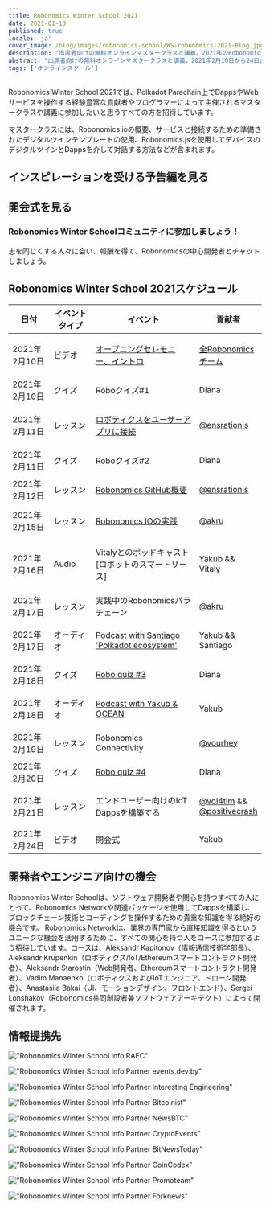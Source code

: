 ```yaml
---
title: Robonomics Winter School 2021
date: 2021-01-13
published: true
locale: 'ja'
cover_image: /blog/images/robonomics-school/WS-robonomics-2021-Blog.jpg
description: "出席者向けの無料オンラインマスタークラスと講義。2021年のRobonomics Winter School（2月10日から24日まで）にて、Polkadot Parachain上でIoT向けのDappsやWebサービスを構築してみましょう。"
abstract: "出席者向けの無料オンラインマスタークラスと講義。2021年2月10日から24日までのRobonomics Winter Schoolにて、Polkadot Parachain上でIoT向けのDappsやWebサービスを構築してみましょう。"
tags: ['オンラインスクール']
---
```


<PostExpiredInfo/>

Robonomics Winter School 2021では、Polkadot Parachain上でDappsやWebサービスを操作する経験豊富な貢献者やプログラマーによって主催されるマスタークラスや講義に参加したいと思うすべての方を招待しています。

マスタークラスには、Robonomics ioの概要、サービスと接続するための準備されたデジタルツインテンプレートの使用、Robonomics.jsを使用してデバイスのデジタルツインとDappsを介して対話する方法などが含まれます。

## インスピレーションを受ける予告編を見る

<section class="animate-inside">

<YouTube id="https://youtu.be/RbNJ4ozUGXE" posterQuality="max"/>

</section>

## 開会式を見る

<section class="animate-inside">

<YouTube id="https://youtu.be/kQaSwNYHJQ8E" posterQuality="max"/>

</section>

<section class="animate-inside">
<TextCard icon="/icons/icon-forum.png" link="https://discord.gg/5UWNGNaAUf">

### Robonomics Winter Schoolコミュニティに参加しましょう！
志を同じくする人々に会い、報酬を得て、Robonomicsの中心開発者とチャットしましょう。

</TextCard>
</section>

## Robonomics Winter School 2021スケジュール

<table class="mobile fullwidth">
<thead>
<tr>
<th style="width:110px">日付</th>
<th style="width:110px">イベントタイプ</th>
<th style="min-width:190px">イベント</th>
<th>貢献者</th>
</tr>
</thead>
<tbody>

<tr>
<td data-th="開会式">2021年2月10日</td>
<td>ビデオ</td>
<td data-th="視聴ビデオ:">

[オープニングセレモニー、イントロ](https://wiki.robonomics.network/docs/wschool2021-intro)

</td>
<td data-th="貢献者:">

[全Robonomicsチーム](https://github.com/airalab)

</td>
</tr>

<tr>
<td data-th="ROBO QUIZ #1">2021年2月10日</td>
<td>クイズ</td>
<td>Roboクイズ#1</td>
<td data-th="貢献者:">Diana</td>
</tr>

<tr>
<td data-th="ロボティクスをユーザーアプリに接続">2021年2月11日</td>
<td>レッスン</td>
<td data-th="レッスンを受講する:">

[ロボティクスをユーザーアプリに接続](https://wiki.robonomics.network/docs/wschool2021-connect-robotics-to-user-app/)

</td>
<td data-th="貢献者:">

[@ensrationis](https://github.com/ensrationis)

</td>
</tr>

<tr>
<td data-th="ROBO QUIZ #2">2021年2月11日</td>
<td>クイズ</td>
<td>Roboクイズ#2</td>
<td data-th="貢献者:">Diana</td>
</tr>

<tr>
<td data-th="ROBONOMICS GITHUB概要">2021年2月12日</td>
<td>レッスン</td>
<td data-th="レッスンを受講する:">

[Robonomics GitHub概要](https://wiki.robonomics.network/docs/wschool2021-robonomics-github-overview)

</td>
<td data-th="貢献者:">

[@ensrationis](https://github.com/ensrationis)

</td>
</tr>

<tr>
<td data-th="ROBONOMICS IOの実践">2021年2月15日</td>
<td>レッスン</td>
<td data-th="レッスンを受講する:">

[Robonomics IOの実践](https://wiki.robonomics.network/docs/wschool2021-robonomics-io-in-practice)

</td>
<td data-th="貢献者:">

[@akru](https://github.com/akru)

</td>
</tr>

<tr>
<td data-th="VitalyとのPODCAST [ロボットのスマートリース]">2021年2月16日</td>
<td>Audio</td>
<td data-th="YouTubeでのオーディオ：">

Vitalyとのポッドキャスト[ロボットのスマートリース]

</td>
<td data-th="寄稿者：">Yakub && Vitaly</td>
</tr>


<tr>
<td data-th="ROBONOMICS PARACHAIN IN PRACTICE">2021年2月17日</td>
<td>レッスン</td>
<td>実践中のRobonomicsパラチェーン</td>
<td data-th="寄稿者：">

[@akru](https://github.com/akru)

</td>
</tr>

<tr>
<td data-th="PODCAST with Santiago 'Polkadot ecosystem'">2021年2月17日</td>
<td>オーディオ</td>
<td data-th="YouTubeでのオーディオ：">

[Podcast with Santiago 'Polkadot ecosystem'](https://url.today/74)

</td>
<td data-th="寄稿者：">Yakub && Santiago</td>
</tr>


<tr>
<td data-th="ROBO QUIZ #3">2021年2月18日</td>
<td>クイズ</td>
<td data-th="Discordで参加：">

[Robo quiz #3](https://discord.gg/5UWNGNaAUf)

</td>
<td data-th="寄稿者：">Diana</td>
</tr>

<tr>
<td data-th="PODCAST with Yakub & OCEAN">2021年2月18日</td>
<td>オーディオ</td>
<td>

[Podcast with Yakub & OCEAN](https://url.today/75)

</td>
<td data-th="寄稿者：">Yakub</td>
</tr>


<tr>
<td data-th="ROBONOMICS CONNECTIVITY">2021年2月19日</td>
<td>レッスン</td>
<td>Robonomics Connectivity</td>
<td data-th="寄稿者：">

[@vourhey](https://github.com/Vourhey)

</td>
</tr>

<tr>
<td data-th="ROBO QUIZ #4">2021年2月20日</td>
<td>クイズ</td>
<td data-th="Discordで参加：">

[Robo quiz #4](https://discord.gg/5UWNGNaAUf)

</td>
<td data-th="寄稿者：">Diana</td>
</tr>


<tr>
<td data-th="END USERS向けのIoT DAPPSを構築する">2021年2月21日</td>
<td>レッスン</td>
<td>エンドユーザー向けのIoT Dappsを構築する</td>
<td data-th="寄稿者:">

[@vol4tim](https://github.com/vol4tim) && [@positivecrash](https://github.com/positivecrash)

</td>
</tr>

<tr>
<td data-th="閉会式">2021年2月24日</td>
<td>ビデオ</td>
<td>閉会式</td>
<td data-th="寄稿者:">Yakub</td>
</tr>

</tbody>
</table>


## 開発者やエンジニア向けの機会

Robonomics Winter Schoolは、ソフトウェア開発者や関心を持つすべての人にとって、Robonomics Networkや関連パッケージを使用してDappsを構築し、ブロックチェーン技術とコーディングを操作するための貴重な知識を得る絶好の機会です。 Robonomics Networkは、業界の専門家から直接知識を得るというユニークな機会を活用するために、すべての関心を持つ人をコースに参加するよう招待しています。コースは、Aleksandr Kapitonov（情報通信技術学部長）、Aleksandr Krupenkin（ロボティクス/IoT/Ethereumスマートコントラクト開発者）、Aleksandr Starostin（Web開発者、Ethereumスマートコントラクト開発者）、Vadim Manaenko（ロボティクスおよびIoTエンジニア、ドローン開発者）、Anastasiia Bakai（UI、モーションデザイン、フロントエンド）、Sergei Lonshakov（Robonomics共同創設者兼ソフトウェアアーキテクト）によって開催されます。


## 情報提携先

<section class="grid-4 animate-inside">

<TextCard orientation="vertical" link="https://raec.ru" classList="pin">

!["Robonomics Winter School Info RAEC"](/blog/images/robonomics-school/raec.png)

</TextCard>

<TextCard orientation="vertical" link="https://events.dev.by/robonomics-winter-school">

!["Robonomics Winter School Info Partner events.dev.by"](/blog/images/robonomics-school/dev-logo-brand.png)

</TextCard>

<TextCard orientation="vertical" link="https://interestingengineering.com/events/robonomics-winter-school-2021">

!["Robonomics Winter School Info Partner Interesting Engineering"](/blog/images/robonomics-school/interestingengineering.png)

</TextCard>

<TextCard orientation="vertical" link="https://bitcoinist.com/robonomics-winter-school-2021-master-classes-and-lectures-open-for-attendees/">

!["Robonomics Winter School Info Partner Bitcoinist"](/blog/images/robonomics-school/bitcoinist.png)

</TextCard>

<TextCard orientation="vertical" link="https://www.newsbtc.com/press-releases/robonomics-winter-school-2021-master-classes-and-lectures-open-for-attendees/">

!["Robonomics Winter School Info Partner NewsBTC"](/blog/images/robonomics-school/newsbtc.jpg)

</TextCard>

<TextCard orientation="vertical" link="https://cryptoevents.global/">

!["Robonomics Winter School Info Partner CryptoEvents"](/blog/images/robonomics-school/cryptoevents-logo.png)

</TextCard>

<TextCard orientation="vertical" link="https://bitnewstoday.com">

!["Robonomics Winter School Info Partner BitNewsToday"](/blog/images/robonomics-school/BNT.png)

</TextCard>

<TextCard orientation="vertical" link="https://coincodex.com/">

!["Robonomics Winter School Info Partner CoinCodex"](/blog/images/robonomics-school/coincodex.png)

</TextCard>

<TextCard orientation="vertical" link="https://www.youtube.com/channel/UCrvyFYM29oQ-EAejZgYqmWA">

!["Robonomics Winter School Info Partner Promoteam"](/blog/images/robonomics-school/Promoteam.png)

</TextCard>

<TextCard orientation="'vertical'" link="https://forknews.io/">

!["Robonomics Winter School Info Partner Forknews"](/blog/images/robonomics-school/forknews_io.png)

</TextCard>

</section>